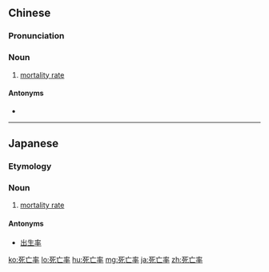 ==Chinese==
{{zh-forms|type=21}}

===Pronunciation===
{{zh-pron
|m=sǐwánglǜ
|c=sei2 mong4 leot6-2
|mn=sí-bông-lu̍t
|cat=n
}}

===Noun===
{{zh-noun}}

# [[mortality rate]]

====Antonyms====
* {{zh-l|出生率}}

----

==Japanese==
{{ja-kanjitab|し|ぼう|りつ|yomi=on}}

===Etymology===
{{suffix|死亡|率|t1=death|t2=rate|lang=ja|sort=しぼうりつ}}

===Noun===
{{ja-noun|しぼうりつ}}

# [[mortality rate]]

====Antonyms====
* [[出生率]]

[[ko:死亡率]]
[[lo:死亡率]]
[[hu:死亡率]]
[[mg:死亡率]]
[[ja:死亡率]]
[[zh:死亡率]]